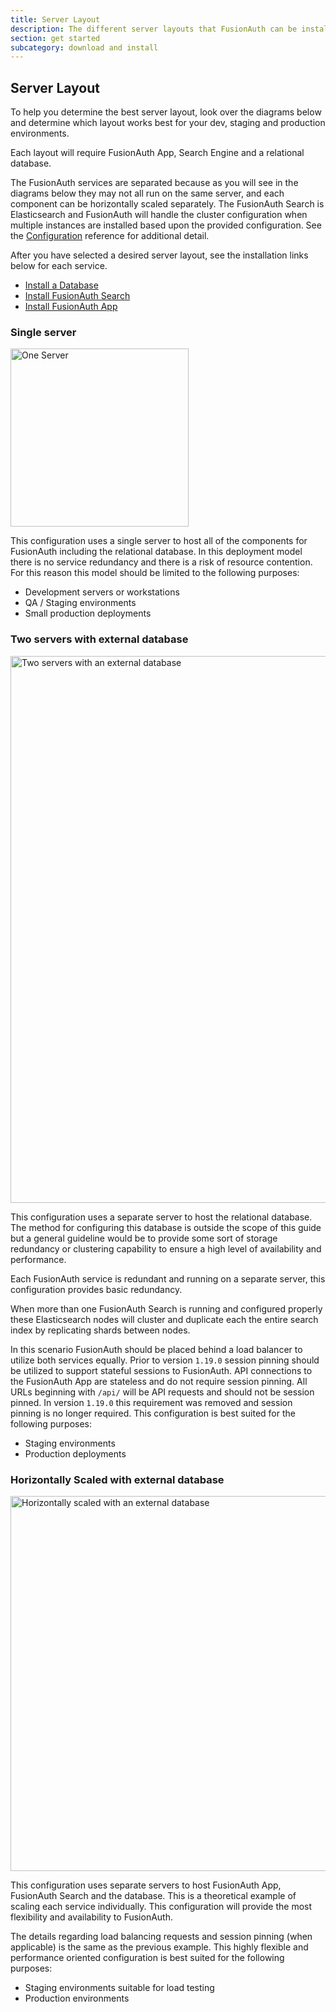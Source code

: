 ```yaml
---
title: Server Layout
description: The different server layouts that FusionAuth can be installed with to optimize performance and security
section: get started
subcategory: download and install
---
```


## Server Layout

To help you determine the best server layout, look over the diagrams below and determine which layout works best for your dev, staging and production environments.

Each layout will require FusionAuth App, Search Engine and a relational database.

The FusionAuth services are separated because as you will see in the diagrams below they may not all run on the same server, and each component can be horizontally scaled separately. The FusionAuth Search is Elasticsearch and FusionAuth will handle the cluster configuration when multiple instances are installed based upon the provided configuration. See the [Configuration](/docs/reference/configuration) reference for additional detail.

After you have selected a desired server layout, see the installation links below for each service.

* [Install a Database](/docs/get-started/download-and-install/database)
* [Install FusionAuth Search](/docs/get-started/download-and-install/fusionauth-search)
* [Install FusionAuth App](/docs/get-started/download-and-install/fusionauth-app)

### Single server

<img src="/img/docs/get-started/download-and-install/single-server.png" alt="One Server" width="285" />

This configuration uses a single server to host all of the components for FusionAuth including the relational database. In this deployment model there is no service redundancy and there is a risk of resource contention. For this reason this model should be limited to the following purposes:

* Development servers or workstations
* QA / Staging environments
* Small production deployments

### Two servers with external database

<img src="/img/docs/get-started/download-and-install/two-servers-external-db.png" alt="Two servers with an external database" width="875" />

This configuration uses a separate server to host the relational database. The method for configuring this database is outside the scope of this guide but a general guideline would be to provide some sort of storage redundancy or clustering capability to ensure a high level of availability and performance.

Each FusionAuth service is redundant and running on a separate server, this configuration provides basic redundancy.

When more than one FusionAuth Search is running and configured properly these Elasticsearch nodes will cluster and duplicate each the entire search index by replicating shards between nodes.

In this scenario FusionAuth should be placed behind a load balancer to utilize both services equally. Prior to version `1.19.0` session pinning should be utilized to support stateful sessions to FusionAuth. API connections to the FusionAuth App are stateless and do not require session pinning. All URLs beginning with `/api/` will be API requests and should not be session pinned. In version `1.19.0` this requirement was removed and session pinning is no longer required. This configuration is best suited for the following purposes:

* Staging environments
* Production deployments

### Horizontally Scaled with external database

<img src="/img/docs/get-started/download-and-install/n-servers-external-db.png" alt="Horizontally scaled with an external database" width="600" />

This configuration uses separate servers to host FusionAuth App, FusionAuth Search and the database. This is a theoretical example of scaling each service individually. This configuration will provide the most flexibility and availability to FusionAuth.

The details regarding load balancing requests and session pinning (when applicable) is the same as the previous example. This highly flexible and performance oriented configuration is best suited for the following purposes:

* Staging environments suitable for load testing
* Production environments

